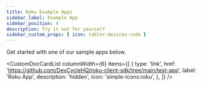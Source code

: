 ```yaml
---
title: Roku Example Apps
sidebar_label: Example App
sidebar_position: 4
description: Try it out for yourself
sidebar_custom_props: { icon: tabler:devices-code }
---
```


Get started with one of our sample apps below.


<CustomDocCardList
  columnWidth={6}
  items={[
    {
      type: 'link',
      href: 'https://github.com/DevCycleHQ/roku-client-sdk/tree/main/test-app',
      label: 'Roku App',
      description: 'hidden',
      icon: 'simple-icons:roku',
    },
  ]}
/>